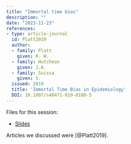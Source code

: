 ```yaml
---
title: "Immortal time bias"
description: ""
date: "2023-11-23"
references:
- type: article-journal
  id: Platt2019
  author:
  - family: Platt
    given: R. W.
  - family: Hutcheon
    given: J.A.
  - family: Suissa
    given: S.
  issued: 2019
  title: 'Immortal Time Bias in Epidemiology'
  DOI: 10.1007/s40471-019-0180-5
---
```


Files for this session:

- [Slides](slides.pdf)

Articles we discussed were [@Platt2019].
